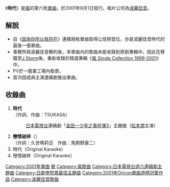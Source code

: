 {{Infobox song
| name       = 時代
| type       = [[單曲|單曲]]
| artist     = [[嵐|嵐]]
| cover      = 時代.jpg
| released   = 2001年8月1日
| recorded   = 
| genre      = J-POP
| length     = 
| label      = [[波麗佳音|波麗佳音]]
| producer   = 
| chart_position = *週最高排名第1名（[[Oricon|Oricon]]）
*2001年度年排名第48名（Oricon）
| certification = 
| prev_title = [[因為你所以我存在|因為你所以我存在]]
| prev_year  = 2001
| next_title = [[a_Day_in_Our_Life|a Day in Our Life]]
| next_year  = 2002
}}
《'''時代'''》是[[嵐|嵐]]的第六枚[[單曲|單曲]]。於2001年8月1日發行。唱片公司為[[波麗佳音|波麗佳音]]。

==解說==
*自《[[因為你所以我存在|因為你所以我存在]]》連續兩枚單曲取得公信榜首位，亦是波麗佳音時代的最後一張單曲。
*事務所與波麗佳音解約後，本單曲內的歌曲未能收錄到原創專輯中，因此在移籍至[[J_Storm|J Storm]]後，重新收錄於精選專輯《[[嵐_Single_Collection_1999-2001|嵐 Single Collection 1999-2001]]》中。
*PV於一廢棄工場內取景。
*首次因成員主演連續劇推出單曲。

==收錄曲==
#'''時代'''<BR />（作詞、作曲：TSUKASA）
#:[[日本電視台|日本電視台]]連續劇「[[金田一少年之事件簿_(電視劇)#第三季（2001年）|金田一少年之事件簿3]]」主題曲（[[松本潤|松本潤]]主演）
#'''戀情破碎'''（{{lang|ja|恋はブレッキー}}）<BR />（作詞：久世瑪莉亞　作曲：馬飼野康二）
#時代（Original Karaoke）
#戀情破碎（Original Karaoke）

{{嵐}}
{{Single of Arashi}}
{{Oricon單曲週榜冠軍 (2001年)|2001年8月13日}}
{{日劇學院賞最佳電視劇歌曲}}
{{金田一少年之事件簿}}

{{DEFAULTSORT:Jidai}}
[[Category:2001年單曲|Category:2001年單曲]]
[[Category:金田一少年之事件簿|歌]]
[[Category:嵐歌曲|Category:嵐歌曲]]
[[Category:日本電視台週六連續劇主題曲|Category:日本電視台週六連續劇主題曲]]
[[Category:日劇學院賞最佳主題曲|Category:日劇學院賞最佳主題曲]]
[[Category:2001年Oricon單曲週榜冠軍作品|Category:2001年Oricon單曲週榜冠軍作品]]
[[Category:波麗佳音歌曲|Category:波麗佳音歌曲]]